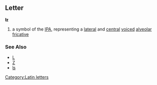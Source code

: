 ==Letter==
'''ʫ'''

#a symbol of the [[IPA]], representing a [[lateral]] and [[central]] [[voiced]] [[alveolar]]  [[fricative]]
===See Also===
*[[L]]
*[[Z]]
*[[ʪ]]
[[Category:Latin letters]]
